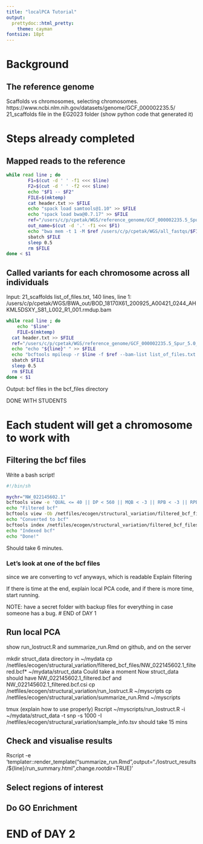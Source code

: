 ```yaml
---
title: "localPCA Tutorial"
output:
  prettydoc::html_pretty:
    theme: cayman
fontsize: 18pt
---
```


# Background

## The reference genome

Scaffolds vs chromosomes, selecting chromosomes.
https://www.ncbi.nlm.nih.gov/datasets/genome/GCF_000002235.5/
21_scaffolds file in the EG2023 folder (show python code that generated it)

# Steps already completed

## Mapped reads to the reference

```bash
while read line ; do
        F1=$(cut -d ' ' -f1 <<< $line)
        F2=$(cut -d ' ' -f2 <<< $line)
        echo "$F1 -- $F2"
        FILE=$(mktemp)
        cat header.txt >> $FILE
        echo "spack load samtools@1.10" >> $FILE
        echo "spack load bwa@0.7.17" >> $FILE
        ref="/users/c/p/cpetak/WGS/reference_genome/GCF_000002235.5_Spur_5.0_genomic.fna"
        out_name=$(cut -d '.' -f1 <<< $F1)
        echo "bwa mem -t 1 -M $ref /users/c/p/cpetak/WGS/all_fastqs/$F1 /users/c/p/cpetak/WGS/all_fastqs/$F2 | samtools view -S -b > /users/c/p/cpetak/WGS/BWA_out/$out_name.bam" >> $FILE
        sbatch $FILE
        sleep 0.5
        rm $FILE
done < $1
```

## Called variants for each chromosome across all individuals

Input: 21_scaffolds
list_of_files.txt, 140 lines, line 1: /users/c/p/cpetak/WGS/BWA_out/BOD_18170X61_200925_A00421_0244_AHKML5DSXY_S81_L002_R1_001.rmdup.bam

```bash
while read line ; do
	echo "$line"
	FILE=$(mktemp)
  cat header.txt >> $FILE
  ref="/users/c/p/cpetak/WGS/reference_genome/GCF_000002235.5_Spur_5.0_genomic.fna"
  echo "echo "${line}" " >> $FILE
  echo "bcftools mpileup -r $line -f $ref --bam-list list_of_files.txt | bcftools call -mv -Ob -o multi_bam_${line}.bcf" >> $FILE
  sbatch $FILE
  sleep 0.5
  rm $FILE
done < $1
```

Output: bcf files in the bcf_files directory

################# DONE WITH STUDENTS

# Each student will get a chromosome to work with

## Filtering the bcf files
Write a bash script!

```bash
#!/bin/sh

mychr="NW_022145602.1"
bcftools view -e 'QUAL <= 40 || DP < 560 || MQB < -3 || RPB < -3 || RPB > 3 || AN < 238' /netfiles/ecogen/structural_variation/bcf_files/multi_bam_${mychr}.bcf > /netfiles/ecogen/structural_variation/filtered_bcf_files/${mychr}_filtered.vcf
echo "Filtered bcf"
bcftools view -Ob /netfiles/ecogen/structural_variation/filtered_bcf_files/${mychr}_filtered.vcf > /netfiles/ecogen/structural_variation/filtered_bcf_files/${mychr}_filtered.bcf
echo "Converted to bcf"
bcftools index /netfiles/ecogen/structural_variation/filtered_bcf_files/${mychr}_filtered.bcf
echo "Indexed bcf"
echo "Done!"
```
Should take 6 minutes.

### Let's look at one of the bcf files
since we are converting to vcf anyways, which is readable
Explain filtering

If there is time at the end, explain local PCA code, and if there is more time, start running.

NOTE: have a secret folder with backup files for everything in case someone has a bug.
# END of DAY 1

## Run local PCA

show run_lostruct.R and summarize_run.Rmd on github, and on the server

mkdir struct_data directory in ~/mydata
cp /netfiles/ecogen/structural_variation/filtered_bcf_files/NW_022145602.1_filtered.bcf* ~/mydata/struct_data
Could take a moment
Now struct_data should have NW_022145602.1_filtered.bcf and NW_022145602.1_filtered.bcf.csi
cp /netfiles/ecogen/structural_variation/run_lostruct.R ~/myscripts
cp /netfiles/ecogen/structural_variation/summarize_run.Rmd ~/myscripts

tmux (explain how to use properly)
Rscript ~/myscripts/run_lostruct.R -i ~/mydata/struct_data -t snp -s 1000 -I /netfiles/ecogen/structural_variation/sample_info.tsv
should take 15 mins

## Check and visualise results

Rscript -e 'templater::render_template("summarize_run.Rmd",output="./lostruct_results/${line}/run_summary.html",change.rootdir=TRUE)'

## Select regions of interest

## Do GO Enrichment

# END of DAY 2



